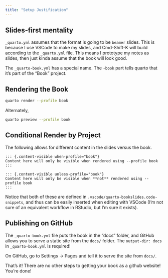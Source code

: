 ```yaml
---
title: "Setup Justification"
---
```


## Slides-first mentality

`_quarto.yml` assumes that the format is going to be `beamer` slides. This is because I use VSCode to make my slides, and Cmd-Shift-K will build according to the `_quarto.yml` file. This means I prototype my notes as slides, then just kinda assume that the book will look good.

The `_quarto-book.yml` has a special name. The `-book` part tells quarto that it's part of the "Book" project.

## Rendering the Book

```sh
quarto render --profile book
```

Alternately,

```sh
quarto preview --profile book
```

## Conditional Render by Project

The following allows for different content in the slides versus the book.

```
::: {.content-visible when-profile="book"}
Content here will only be visible when rendered using --profile book
:::
```

```
::: {.content-visible unless-profile="book"}
Content here will only be visible when **not** rendered using --profile book
:::
```

Notice that both of these are defined in `.vscode/quarto-bookslides.code-snippets`, and thus can be easily inserted when editing with VSCode (I'm not sure of an equivalent workflow in RStudio, but I'm sure it exists).


## Publishing on GitHub

The `_quarto-book.yml` file puts the book in the "docs" folder, and GitHub allows you to serve a static site from the `docs/` folder. The `output-dir: docs` in `_quarto-book.yml` is required!

On GitHub, go to Settings -> Pages and tell it to serve the site from `docs/`. 

That's it! There are no other steps to getting your book as a github website! You're done!
